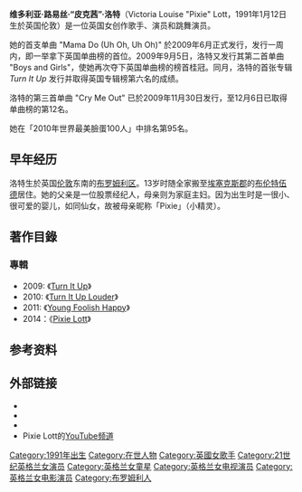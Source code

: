 {{noteTA
|T=zh-hans:皮克茜·洛特;zh-hant:琵希·洛特;
|1=zh-hans:皮克茜·洛特;zh-hant:琵希·洛特;
|2=zh-hans:皮克茜;zh-hant:琵希;
}}
{{Infobox musical artist 
| Name                = 皮克茜·洛特<br />Pixie Lott
| Img                 = Pixie Lott.jpg
| Img_capt            = 洛特在[[布莱克浦|布莱克浦]]的"Blackpool Illuminations"节日上演出，2009年9月4日
| Landscape           =  
| Background          = solo_singer 
| Birth_name          = Victoria Louise Lott<ref name="Allmusic">{{cite web|last=Collar|first=Matt|url=http://www.allmusic.com/artist/pixie-lott-p1150179|title=Pixie Lott biography at Allmusic.com|accessdate=2009-09-15|work=[[Allmusic|Allmusic]]|archive-date=2010-11-12|archive-url=https://web.archive.org/web/20101112033445/http://allmusic.com/artist/pixie-lott-p1150179|dead-url=no}}</ref>
| Alias               = 
| Born                = {{Birth date and age|1991|1|12|df=yes}}<br />[[英国|英国]][[伦敦|伦敦]][[布罗姆利区|布罗姆利区]]
| Died                = 
| Origin              = 
| Instrument          = [[演唱|演唱]]、[[钢琴|钢琴]]
| Voice_type          = 
| Genre               = [[pop_(音乐类型)|Pop]]、[[灵魂音乐|灵魂音乐]]、[[节奏布鲁斯|R&B]]、{{tsl|en|Wonky Pop||Wonky Pop}}、[[electropop|electropop]]
| Occupation          = [[创作歌手|创作歌手]]、[[演员|演员]]、[[跳舞演员|跳舞演员]]
| Years_active        = 2007年至今
| Label               = [[水星唱片|水星唱片]]、[[新視鏡唱片|新視鏡唱片]]
| Associated_acts     = {{tsl|en|The Saturdays||The Saturdays}}, {{tsl|en|VV Brown||VV Brown}}, {{tsl|en|Tinchy Stryder||Tinchy Stryder}}, {{tsl|en|N-Dubz||N-Dubz}}, [[Frankmusik|Frankmusik]], {{tsl|en|Kid British||Kid British}}, {{tsl|en|Chipmunk (rapper)||Chipmunk}}, {{tsl|en|MPHO||MPHO}}, {{tsl|en|Ironik||Ironik}}, {{tsl|en|Bashy||Bashy}}, {{tsl|en|McLean (singer)||McLean}} 
| URL                 = http://www.pixielott.com www.pixielott.com/
}}
'''维多利亚·路易丝·“皮克茜”·洛特'''（Victoria Louise "Pixie" Lott，1991年1月12日生於英国伦敦）是一位英国女创作歌手、演员和跳舞演员。

她的首支单曲 "Mama Do (Uh Oh, Uh Oh)" 於2009年6月正式发行，发行一周内，即一举拿下英国单曲榜的首位。2009年9月5日，洛特又发行其第二首单曲 "Boys and Girls"，使她再次夺下英国单曲榜的榜首桂冠。同月，洛特的首张专辑 ''Turn It Up'' 发行并取得英国专辑榜第六名的成绩。

洛特的第三首单曲 "Cry Me Out" 已於2009年11月30日发行，至12月6日已取得单曲榜的第12名。

她在「2010年世界最美臉蛋100人」中排名第95名。

== 早年经历 ==
洛特生於英国[[伦敦|伦敦]]东南的[[布罗姆利区|布罗姆利区]]。13岁时随全家搬至[[埃塞克斯郡|埃塞克斯郡]]的[[布伦特伍德|布伦特伍德]]居住。她的父亲是一位股票经纪人，母亲则为家庭主妇。因为出生时是一很小、很可爱的婴儿，如同仙女，故被母亲昵称「Pixie」（小精灵）。

== 著作目錄 ==
=== 專輯 ===

* 2009: 《[[Turn_It_Up_(專輯)|Turn It Up]]》
* 2010: 《[[Turn_It_Up_(專輯)|Turn It Up Louder]]》
* 2011: 《[[Young_Foolish_Happy_(專輯)|Young Foolish Happy]]》
* 2014：《[[Pixie_Lott_(专辑)|Pixie Lott]]》

== 参考资料 ==
{{reflist}}

== 外部链接 ==
* {{official|http://www.pixielott.com/}}
* {{Allmusicguide|id=11:wcfuxz9gldhe|label=Pixie Lott}}
* {{imdb name|1800495}}
* Pixie Lott的[http://www.youtube.com/user/pixieofficial YouTube频道] {{Wayback|url=http://www.youtube.com/user/pixieofficial |date=20100109235832 }}
{{commons|Pixie Lott}}




{{DEFAULTSORT:Lott, Pixie}}

[[Category:1991年出生|Category:1991年出生]]
[[Category:在世人物|Category:在世人物]]
[[Category:英國女歌手|Category:英國女歌手]]
[[Category:21世纪英格兰女演员|Category:21世纪英格兰女演员]]
[[Category:英格兰女童星|Category:英格兰女童星]]
[[Category:英格兰女电视演员|Category:英格兰女电视演员]]
[[Category:英格兰女电影演员|Category:英格兰女电影演员]]
[[Category:布罗姆利人|Category:布罗姆利人]]